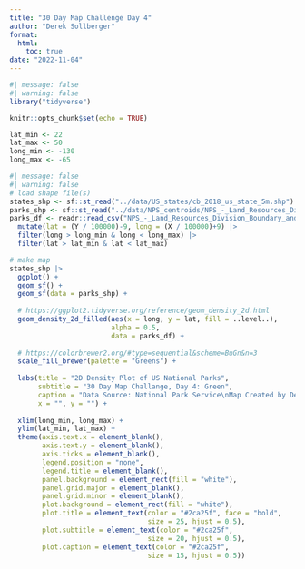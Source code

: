 ```yaml
---
title: "30 Day Map Challenge Day 4"
author: "Derek Sollberger"
format: 
  html:
    toc: true
date: "2022-11-04"
---
```


```r
#| message: false
#| warning: false
library("tidyverse")

knitr::opts_chunk$set(echo = TRUE)

lat_min <- 22
lat_max <- 50
long_min <- -130
long_max <- -65
```

```r
#| message: false
#| warning: false
# load shape file(s)
states_shp <- sf::st_read("../data/US_states/cb_2018_us_state_5m.shp")
parks_shp <- sf::st_read("../data/NPS_centroids/NPS_-_Land_Resources_Division_Boundary_and_Tract_Data_Service.shp")
parks_df <- readr::read_csv("NPS_-_Land_Resources_Division_Boundary_and_Tract_Data_Service.csv") |>
  mutate(lat = (Y / 100000)-9, long = (X / 100000)+9) |>
  filter(long > long_min & long < long_max) |>
  filter(lat > lat_min & lat < lat_max)
```

```r
# make map
states_shp |>
  ggplot() +
  geom_sf() +
  geom_sf(data = parks_shp) +
  
  # https://ggplot2.tidyverse.org/reference/geom_density_2d.html
  geom_density_2d_filled(aes(x = long, y = lat, fill = ..level..), 
                         alpha = 0.5,
                         data = parks_df) +
  
  # https://colorbrewer2.org/#type=sequential&scheme=BuGn&n=3
  scale_fill_brewer(palette = "Greens") +
  
  labs(title = "2D Density Plot of US National Parks",
       subtitle = "30 Day Map Challange, Day 4: Green",
       caption = "Data Source: National Park Service\nMap Created by Derek Sollberger",
       x = "", y = "") +
  
  xlim(long_min, long_max) +
  ylim(lat_min, lat_max) +
  theme(axis.text.x = element_blank(),
        axis.text.y = element_blank(),
        axis.ticks = element_blank(),
        legend.position = "none",
        legend.title = element_blank(),
        panel.background = element_rect(fill = "white"),
        panel.grid.major = element_blank(),
        panel.grid.minor = element_blank(),
        plot.background = element_rect(fill = "white"),
        plot.title = element_text(color = "#2ca25f", face = "bold",
                                  size = 25, hjust = 0.5),
        plot.subtitle = element_text(color = "#2ca25f",
                                  size = 20, hjust = 0.5),
        plot.caption = element_text(color = "#2ca25f",
                                  size = 15, hjust = 0.5))
```


